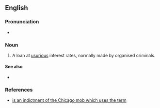 ==English==

===Pronunciation===
* {{audio|en|En-au-juice loan.ogg|Audio (AU)}}

===Noun===
{{en-noun}}

# {{lb|en|slang|US}} A loan at [[usurious]] interest rates, normally made by organised criminals.

====See also====
* {{l|en|loan shark}}

===References===
* [https://web.archive.org/web/20070205071726/http://www.usdoj.gov/usao/iln/indict/2005/familySecrets.pdf is an indictment of the Chicago mob which uses the term]